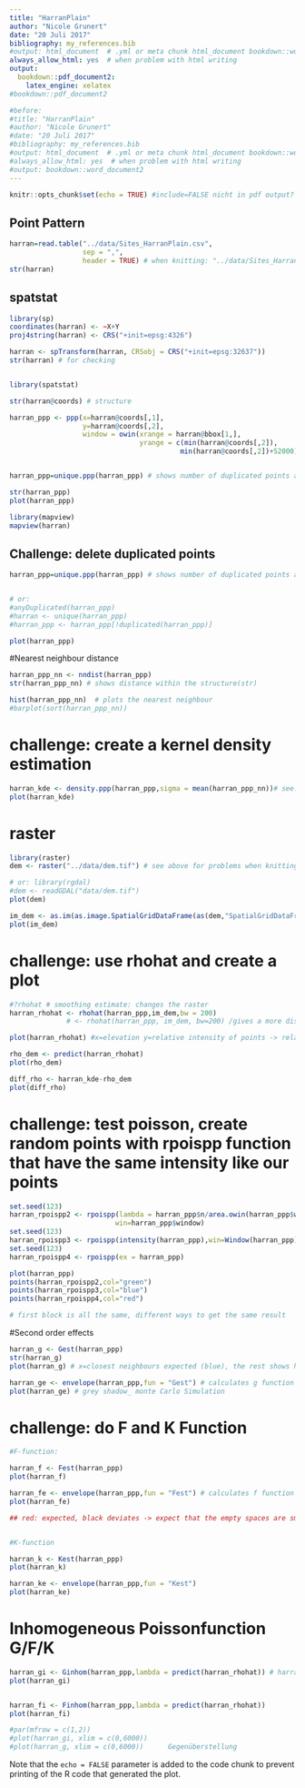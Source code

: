 ```yaml
---
title: "HarranPlain"
author: "Nicole Grunert"
date: "20 Juli 2017"
bibliography: my_references.bib
#output: html_document  # .yml or meta chunk html_document bookdown::word_document2
always_allow_html: yes  # when problem with html writing
output: 
  bookdown::pdf_document2: 
    latex_engine: xelatex
#bookdown::pdf_document2

#before:
#title: "HarranPlain"
#author: "Nicole Grunert"
#date: "20 Juli 2017"
#bibliography: my_references.bib
#output: html_document  # .yml or meta chunk html_document bookdown::word_document2
#always_allow_html: yes  # when problem with html writing
#output: bookdown::word_document2
---
```


```r
knitr::opts_chunk$set(echo = TRUE) #include=FALSE nicht in pdf output?
```

## Point Pattern

```r
harran=read.table("../data/Sites_HarranPlain.csv",
                  sep = ",",
                  header = TRUE) # when knitting: "../data/Sites_HarranPlain.csv"!!!!!
str(harran)
```

## spatstat

```r
library(sp)
coordinates(harran) <- ~X+Y
proj4string(harran) <- CRS("+init=epsg:4326")

harran <- spTransform(harran, CRSobj = CRS("+init=epsg:32637"))
str(harran) # for checking


library(spatstat)

str(harran@coords) # structure

harran_ppp <- ppp(x=harran@coords[,1],
                  y=harran@coords[,2],
                  window = owin(xrange = harran@bbox[1,],
                                yrange = c(min(harran@coords[,2]),
                                          min(harran@coords[,2])+52000)))


harran_ppp=unique.ppp(harran_ppp) # shows number of duplicated points and deletes them/ harran_ppp= has to be done to define harran_ppp new

str(harran_ppp)
plot(harran_ppp)

library(mapview)
mapview(harran)

```

## Challenge: delete duplicated points


```r
harran_ppp=unique.ppp(harran_ppp) # shows number of duplicated points and deletes them/ harran_ppp= has to be done to define harran_ppp new


# or:
#anyDuplicated(harran_ppp)
#harran <- unique(harran_ppp)
#harran_ppp <- harran_ppp[!duplicated(harran_ppp)]

plot(harran_ppp)

```

#Nearest neighbour distance

```r

harran_ppp_nn <- nndist(harran_ppp)
str(harran_ppp_nn) # shows distance within the structure(str)

hist(harran_ppp_nn)  # plots the nearest neighbour
#barplot(sort(harran_ppp_nn))
```

# challenge: create a kernel density estimation

```r

harran_kde <- density.ppp(harran_ppp,sigma = mean(harran_ppp_nn))# see: likelihood cross validation bandwidth selection for kernel density (help)
plot(harran_kde)

```

# raster

```r

library(raster)
dem <- raster("../data/dem.tif") # see above for problems when knitting

# or: library(rgdal)
#dem <- readGDAL("data/dem.tif")
plot(dem)

im_dem <- as.im(as.image.SpatialGridDataFrame(as(dem,"SpatialGridDataFrame"))) #creates image
plot(im_dem)


```


# challenge: use rhohat and create a plot

```r

#?rhohat # smoothing estimate: changes the raster
harran_rhohat <- rhohat(harran_ppp,im_dem,bw = 200)
              # <- rhohat(harran_ppp, im_dem, bw=200) /gives a more distinct picture

plot(harran_rhohat) #x=elevation y=relative intensity of points -> relation of elevation to pointdensity, bandwidth=default -> default=sigma in the structure of the object(str(harran_rhohat))

rho_dem <- predict(harran_rhohat)
plot(rho_dem)

diff_rho <- harran_kde-rho_dem
plot(diff_rho)

```

# challenge: test poisson, create random points with rpoispp function that have the same intensity like our points

```r

set.seed(123)
harran_rpoispp2 <- rpoispp(lambda = harran_ppp$n/area.owin(harran_ppp$window),
                          win=harran_ppp$window)
set.seed(123)
harran_rpoispp3 <- rpoispp(intensity(harran_ppp),win=Window(harran_ppp))
set.seed(123)
harran_rpoispp4 <- rpoispp(ex = harran_ppp)

plot(harran_ppp)
points(harran_rpoispp2,col="green")
points(harran_rpoispp3,col="blue")
points(harran_rpoispp4,col="red")

# first block is all the same, different ways to get the same result
```

#Second order effects

```r

harran_g <- Gest(harran_ppp)
str(harran_g)
plot(harran_g) # x=closest neighbours expected (blue), the rest shows higher than expected clusters y= distance

harran_ge <- envelope(harran_ppp,fun = "Gest") # calculates g function for random points
plot(harran_ge) # grey shadow_ monte Carlo Simulation

```

<!--
str(harran_g) ->
Classes ‘fv’ and 'data.frame':	513 obs. of  7 variables:
 $ r      : num  0 13.3 26.7 40 53.4 ... # distance measure
 $ theo   : num  0.00 4.39e-05 1.76e-04 3.95e-04 7.02e-04 ...
 $ han    : num  0 0 0 0 0 ...
 $ rs     : num  0 0 0 0 0 ...
 $ km     : num  0 0 0 0 0 ...
 $ hazard : num  0 0 0 0 0 ...
 $ theohaz: num  0.00 6.58e-06 1.32e-05 1.97e-05 2.63e-05 ...
 - attr(*, "argu")= chr "r"
 - attr(*, "valu")= chr "km"
 - attr(*, "ylab")= language G(r)
 - attr(*, "yexp")= language G(r)
 - attr(*, "fmla")= chr ".~r"
 - attr(*, "alim")= num  0 2628
 - attr(*, "labl")= chr  "r" "%s[pois](r)" "hat(%s)[han](r)" "hat(%s)[bord](r)" ...
 - attr(*, "desc")= chr  "distance argument r" "theoretical Poisson %s" "Hanisch estimate of %s" "border corrected estimate of %s" ...
 - attr(*, "units")=List of 3
  ..$ singular  : chr "unit"
  ..$ plural    : chr "units"
  ..$ multiplier: num 1
  ..- attr(*, "class")= chr "units"
 - attr(*, "fname")= chr "G"
 - attr(*, "dotnames")= chr  "km" "rs" "han" "theo"
-->


# challenge: do F and K Function

```r

#F-function:

harran_f <- Fest(harran_ppp)
plot(harran_f)

harran_fe <- envelope(harran_ppp,fun = "Fest") # calculates f function for random points
plot(harran_fe)

## red: expected, black deviates -> expect that the empty spaces are smaller than expected = clustered


#K-function

harran_k <- Kest(harran_ppp)
plot(harran_k)

harran_ke <- envelope(harran_ppp,fun = "Kest")
plot(harran_ke) 

```

# Inhomogeneous Poissonfunction G/F/K 


```r

harran_gi <- Ginhom(harran_ppp,lambda = predict(harran_rhohat)) # harran_rhohat needs an bandwidth of 200
plot(harran_gi)


harran_fi <- Finhom(harran_ppp,lambda = predict(harran_rhohat))
plot(harran_fi)

#par(mfrow = c(1,2))
#plot(harran_gi, xlim = c(0,6000))
#plot(harran_g, xlim = c(0,6000))      Gegenüberstellung 

```



Note that the `echo = FALSE` parameter is added to the code chunk to prevent printing of the R code that generated the plot.
